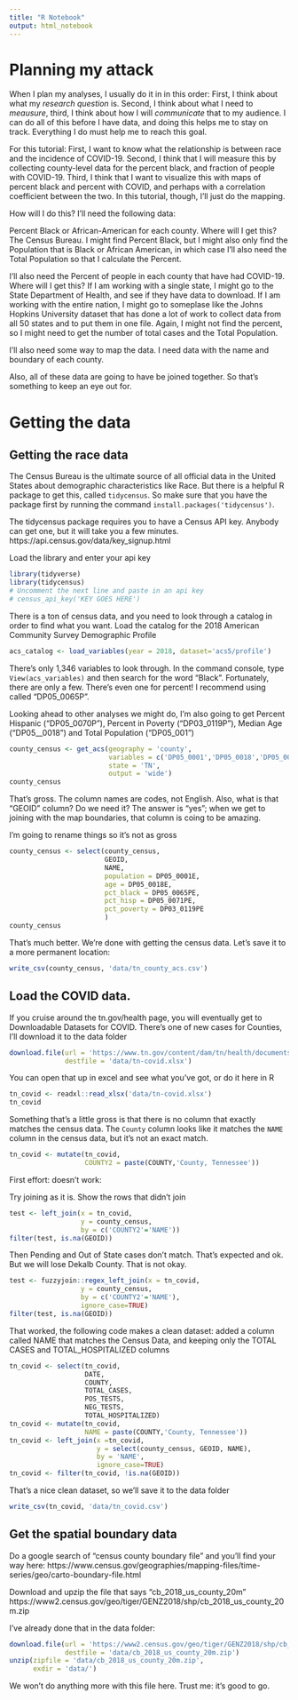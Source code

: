 ```yaml
---
title: "R Notebook"
output: html_notebook
---
```


# Planning my attack
When I plan my analyses, I usually do it in in this order: First, I think about what my *research question* is. Second, I think about what I need to *meausure*, third, I think about how I will *communicate* that to my audience. I can do all of this before I have data, and doing this helps me to stay on track. Everything I do must help me to reach this goal.

For this tutorial: First, I want to know what the relationship is between race and the incidence of COVID-19. Second, I think that I will measure this by collecting county-level data for the percent black, and fraction of people with COVID-19. Third, I think that I want to visualize this with maps of percent black and percent with COVID, and perhaps with a correlation coefficient between the two. In this tutorial, though, I'll just do the mapping.

How will I do this? I'll need the following data:

Percent Black or African-American for each county.  Where will I get this? The Census Bureau. I might find Percent Black, but I might also only find the Population that is Black or African American, in which case I'll also need the Total Population so that I calculate the Percent.

I'll also need the Percent of people in each county that have had COVID-19. Where will I get this? If I am working with a single state, I might go to the State Department of Health, and see if they have data to download. If I am working with the entire nation, I might go to someplase like the Johns Hopkins University dataset that has done a lot of work to collect data from all 50 states and to put them in one file. Again, I might not find the percent, so I might need to get the number of total cases and the Total Population.

I'll also need some way to map the data.  I need data with the name and boundary of each county.

Also, all of these data are going to have be joined together. So that's something to keep an eye out for.

# Getting the data
## Getting the race data
The Census Bureau is the ultimate source of all official data in the United States about demographic characteristics like Race.  But there is a helpful R package to get this, called `tidycensus`. So make sure that you have the package first by running the command `install.packages('tidycensus')`.

The tidycensus package requires you to have a Census API key.  Anybody can get one, but it will take you a few minutes. https://api.census.gov/data/key_signup.html

Load the library and enter your api key
```r
library(tidyverse)
library(tidycensus)
# Uncomment the next line and paste in an api key
# census_api_key('KEY GOES HERE')
```

There is a ton of census data, and you need to look through a catalog in order to find what you want. 
Load the catalog for the 2018 American Community Survey Demographic Profile
```r
acs_catalog <- load_variables(year = 2018, dataset='acs5/profile')
```

There's only 1,346 variables to look through. In the command console, type `View(acs_variables)` and then search for the word "Black". Fortunately, there are only a few. There's even one for percent! I recommend using called "DP05_0065P".

Looking ahead to other analyses we might do, I'm also going to get Percent Hispanic ("DP05_0070P"), Percent in Poverty ("DP03_0119P"), Median Age ("DP05__0018") and Total Population ("DP05_001")

```r
county_census <- get_acs(geography = 'county',
                         variables = c('DP05_0001','DP05_0018','DP05_0065P','DP05_0071P','DP05_0018','DP03_0119P'),
                         state = 'TN',
                         output = 'wide')
county_census
```
That's gross. The column names are codes, not English. Also, what is that "GEOID" column? Do we need it? The answer is "yes"; when we get to joining with the map boundaries, that column is coing to be amazing.

I'm going to rename things so it's not as gross

```r
county_census <- select(county_census, 
                        GEOID, 
                        NAME,
                        population = DP05_0001E,
                        age = DP05_0018E,
                        pct_black = DP05_0065PE,
                        pct_hisp = DP05_0071PE,
                        pct_poverty = DP03_0119PE
                        )
county_census
```

That's much better. We're done with getting the census data. Let's save it to a more permanent location:
```r
write_csv(county_census, 'data/tn_county_acs.csv')
```


## Load the COVID data.
If you cruise around the tn.gov/health page, you will eventually get to Downloadable Datasets for COVID. There's one of new cases for Counties, I'll download it to the data folder

```r
download.file(url = 'https://www.tn.gov/content/dam/tn/health/documents/cedep/novel-coronavirus/datasets/Public-Dataset-County-New.XLSX',
              destfile = 'data/tn-covid.xlsx')
```

You can open that up in excel and see what you've got, or do it here in R
```r
tn_covid <- readxl::read_xlsx('data/tn-covid.xlsx')
tn_covid
```

Something that's a little gross is that there is no column that exactly matches the census data. The `County` column looks like it matches the `NAME` column in the census data, but it's not an exact match.


```r
tn_covid <- mutate(tn_covid,
                   COUNTY2 = paste(COUNTY,'County, Tennessee'))
```

First effort: doesn't work:

Try joining as it is. Show the rows that didn't join
```r
test <- left_join(x = tn_covid,
                  y = county_census,
                  by = c('COUNTY2'='NAME'))
filter(test, is.na(GEOID))
```

Then Pending and Out of State cases don't match. That's expected and ok. But we will lose Dekalb County. That is not okay.

```r
test <- fuzzyjoin::regex_left_join(x = tn_covid,
                  y = county_census,
                  by = c('COUNTY2'='NAME'),
                  ignore_case=TRUE)
filter(test, is.na(GEOID))

```

That worked, the following code makes a clean dataset: added a column called NAME that matches the Census Data, and keeping only the TOTAL CASES and TOTAL_HOSPITALIZED columns

```r
tn_covid <- select(tn_covid,
                   DATE,
                   COUNTY,
                   TOTAL_CASES,
                   POS_TESTS,
                   NEG_TESTS,
                   TOTAL_HOSPITALIZED)
tn_covid <- mutate(tn_covid,
                   NAME = paste(COUNTY,'County, Tennessee'))
tn_covid <- left_join(x =tn_covid,
                      y = select(county_census, GEOID, NAME),
                      by = 'NAME',
                      ignore_case=TRUE)
tn_covid <- filter(tn_covid, !is.na(GEOID))
```

That's a nice clean dataset, so we'll save it to the data folder
```r
write_csv(tn_covid, 'data/tn_covid.csv')
```

## Get the spatial boundary data
Do a google search of "census county boundary file" and you'll find your way here: https://www.census.gov/geographies/mapping-files/time-series/geo/carto-boundary-file.html

Download and upzip the file that says "cb_2018_us_county_20m"
https://www2.census.gov/geo/tiger/GENZ2018/shp/cb_2018_us_county_20m.zip

I've already done that in the data folder:

```r
download.file(url = 'https://www2.census.gov/geo/tiger/GENZ2018/shp/cb_2018_us_county_20m.zip',
              destfile = 'data/cb_2018_us_county_20m.zip')
unzip(zipfile = 'data/cb_2018_us_county_20m.zip',
      exdir = 'data/')
```

We won't do anything more with this file here. Trust me: it's good to go.